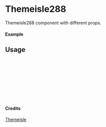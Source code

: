 
<Meta of={Themeisle288} title="Themeisle/Themeisle288" />

# Themeisle288

Themeisle288 component with different props.

#### Example

<Canvas of={Themeisle288.Primary} />

## Usage

```ts
import { Themeisle288 } from "yadl-ui";

const Example = () => {
  return (
      <Themeisle288 />
  );
};

export default Example;
```

#### Credits
[Themeisle](https://themeisle.com/illustrations)
